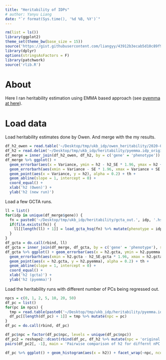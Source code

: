 ```yaml
---
title: "Heritability of IDPs"
# author: Yanyu Liang
date: "`r format(Sys.time(), '%d %B, %Y')`"
---
```


```r
rm(list = ls())
library(ggplot2)
theme_set(theme_bw(base_size = 15))
source('https://gist.githubusercontent.com/liangyy/43912b3ecab5d10c89f9d4b2669871c9/raw/3ca651cfa53ffccb8422f432561138a46e93710f/my_ggplot_theme.R')
library(dplyr)
options(stringsAsFactors = F)
library(patchwork)
source('rlib.R')
```

# About

Here I ran heritability estimation using EMMA based approach (see [pyemma at here](https://github.com/liangyy/misc-tools/tree/master/pyemma)).

# Load data

Load heritability estimates done by Owen.
And merge with the my results.

```r
df_h2_owen = read.table('~/Desktop/tmp/ukb_idp/owen_heritability/2020-08-11_idp-heritability-estimates.txt.gz', header = T)
df_h2 = read.delim('~/Desktop/tmp/ukb_idp/heritability/pyemma.idp_original.tsv.gz')
df_merge = inner_join(df_h2_owen, df_h2, by = c('gene' = 'phenotype'))
df_merge %>% ggplot() +
  geom_errorbar(aes(x = Variance, ymin = h2 - h2_SE * 1.96, ymax = h2 + h2_SE * 1.96), color = 'gray') + 
  geom_errorbarh(aes(xmin = Variance - SE * 1.96, xmax = Variance + SE * 1.96, y = h2), color = 'gray') +
  geom_point(aes(x = Variance, y = h2), alpha = 0.2) + th + 
  geom_abline(slope = 1, intercept = 0) +
  coord_equal() +
  xlab('h2 (Owen)') +
  ylab('h2 (new run)')
```

Load a few GCTA runs.

```r
ll = list()
for(idp in unique(df_merge$gene)) {
  fn = paste0('~/Desktop/tmp/ukb_idp/heritability/gcta_out.', idp, '.hsq')
  if(file.exists(fn)) {
    ll[[length(ll) + 1]] = load_gcta_hsq(fn) %>% mutate(phenotype = idp)
  }
}
df_gcta = do.call(rbind, ll)
df_gcta = inner_join(df_merge, df_gcta, by = c('gene' = 'phenotype'), suffix = c('.pyemma', '.gcta'))
df_gcta %>% ggplot() + geom_errorbar(aes(x = h2.gcta, ymin = h2.pyemma - h2_SE.pyemma * 1.96, ymax = h2.pyemma + h2_SE.pyemma * 1.96), color = 'gray') + 
  geom_errorbarh(aes(xmin = h2.gcta - h2_SE.gcta * 1.96, xmax = h2.gcta + h2_SE.gcta * 1.96, y = h2.pyemma), color = 'gray') +
  geom_point(aes(x = h2.gcta, y = h2.pyemma), alpha = 0.2) + th + 
  geom_abline(slope = 1, intercept = 0) +
  coord_equal() +
  xlab('h2 (gcta)') +
  ylab('h2 (pyemma)')
```

Load the heritability runs with different number of PCs being regressed out.

```r
npcs = c(0, 1, 2, 5, 10, 20, 50)
df_pc = list()
for(pc in npcs) {
  tmp = read.table(paste0('~/Desktop/tmp/ukb_idp/heritability/pyemma.idp_pc', pc, '.tsv.gz'), header = T)
  df_pc[[length(df_pc) + 1]] = tmp %>% mutate(npc = pc)
}
df_pc = do.call(rbind, df_pc)
```

```r
df_pc$npc = factor(df_pc$npc, levels = unique(df_pc$npc))
df_pc2 = reshape2::dcast(rbind(df_pc, df_h2 %>% mutate(npc = 'original')), phenotype ~ npc, value.var = 'h2')
pairs(df_pc2[, -1], main = 'Pairwise comparison of h2 for differnt nPC')
```

```r
df_pc %>% ggplot() + geom_histogram(aes(x = h2)) + facet_wrap(~npc, ncol = 1, labeller = label_both) + th2
```